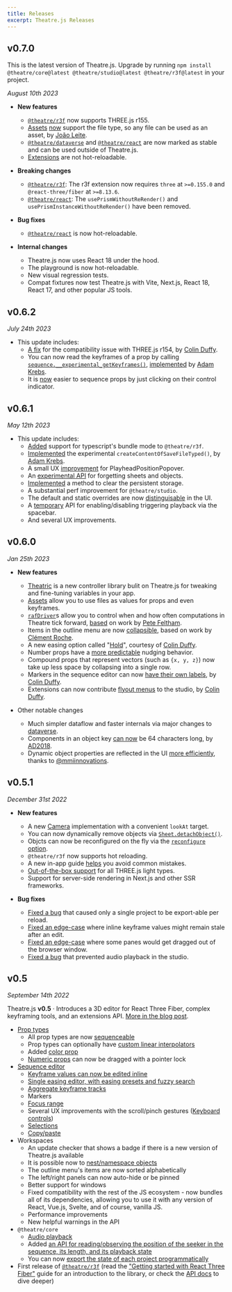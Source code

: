 ```yaml
---
title: Releases
excerpt: Theatre.js Releases
---
```


## v0.7.0

This is the latest version of Theatre.js. Upgrade by running `npm install @theatre/core@latest @theatre/studio@latest @theatre/r3f@latest` in your project.

_August 10th 2023_

- **New features**

  - [`@theatre/r3f`](/docs/latest/extensions/react-three-fiber) now supports THREE.js r155.
  - [Assets](/docs/latest/manual/assets) [now](https://github.com/theatre-js/theatre/pull/408) support the file type, so any file can be used as an asset, by [João Leite](https://github.com/joaogsleite).
  - [`@theatre/dataverse`](https://github.com/theatre-js/theatre/blob/main/packages/dataverse) and [`@theatre/react`](https://github.com/theatre-js/theatre/blob/main/packages/react) are now marked as stable and can be used outside of Theatre.js.
  - [Extensions](/docs/latest/manual/authoring-extensions) are not hot-reloadable.

- **Breaking changes**

  - [`@theatre/r3f`](/docs/latest/extensions/react-three-fiber): The r3f extension now requires `three` at `>=0.155.0` and `@react-three/fiber` at `>=8.13.6`.
  - [`@theatre/react`](https://github.com/theatre-js/theatre/blob/main/packages/react): The `usePrismWithoutReRender()` and `usePrismInstanceWithoutReRender()` have been removed.

- **Bug fixes**

  - [`@theatre/react`](https://github.com/theatre-js/theatre/blob/main/packages/react) is now hot-reloadable.

- **Internal changes**
  - Theatre.js now uses React 18 under the hood.
  - The playground is now hot-reloadable.
  - New visual regression tests.
  - Compat fixtures now test Theatre.js with Vite, Next.js, React 18, React 17, and other popular JS tools.

## v0.6.2

_July 24th 2023_

- This update includes:
  - [A fix](https://github.com/theatre-js/theatre/pull/433) for the compatibility issue with THREE.js r154, by [Colin Duffy](https://twitter.com/tomorrowevening).
  - You can now read the keyframes of a prop by calling [`sequence.__experimental_getKeyframes()`](/docs/latest/api/core#sequence.__experimental_getkeyframes_pointer_), [implemented](https://github.com/theatre-js/theatre/pull/426) by [Adam Krebs](https://github.com/akre54).
  - It is [now](https://github.com/theatre-js/theatre/pull/425) easier to sequence props by just clicking on their control indicator.

## v0.6.1

_May 12th 2023_

- This update includes:
  - [Added](https://github.com/theatre-js/theatre/commit/4d7373e1a9b4263923c0923d0e48976db65a10be) support for typescript's bundle mode to `@theatre/r3f`.
  - [Implemented](https://github.com/theatre-js/theatre/pull/391) the experimental `createContentOfSaveFileTyped()`, by [Adam Krebs](https://github.com/akre54).
  - A small UX [improvement](https://github.com/theatre-js/theatre/commit/6c7da6f653b452f1ce9d2995eae65606703598ab) for PlayheadPositionPopover.
  - An [experimental API](https://github.com/theatre-js/theatre/pull/393) for forgetting sheets and objects.
  - [Implemented](https://github.com/theatre-js/theatre/pull/142) a method to clear the persistent storage.
  - A substantial perf improvement for `@theatre/studio`.
  - The default and static overrides are now [distinguisable](https://github.com/theatre-js/theatre/commit/6f8e91ed5f6ed34a527553ec4c04b9e5b8316524) in the UI.
  - A [temporary](https://github.com/theatre-js/theatre/pull/386) API for enabling/disabling triggering playback via the spacebar.
  - And several UX improvements.

## v0.6.0

_Jan 25th 2023_

- **New features**

  - [Theatric](https://github.com/theatre-js/theatre/tree/main/packages/theatric) is a new controller library bulit on Theatre.js for tweaking and fine-tuning variables in your app.
  - [Assets](/docs/latest/manual/assets) allow you to use files as values for props and even keyframes.
  - [`rafDriver`](/docs/latest/manual/advanced#rafdrivers)s allow you to control when and how often computations in Theatre tick forward, [based](https://github.com/theatre-js/theatre/commit/d6498585295962c55a6d412e74ad7f65af86adb7) on work by [Pete Feltham](https://github.com/felthy).
  - Items in the outline menu are now [collapsible](https://github.com/theatre-js/theatre/pull/367), based on work by [Clément Roche](https://github.com/clementroche).
  - A new easing option called "[Hold](https://github.com/theatre-js/theatre/pull/360)", courtesy of [Colin Duffy](https://twitter.com/tomorrowevening).
  - Number props have a [more predictable](https://github.com/theatre-js/theatre/issues/314) nudging behavior.
  - Compound props that represent vectors (such as `{x, y, z}`) now take up less space by collapsing into a single row.
  - Markers in the sequence editor can now [have their own labels](https://github.com/theatre-js/theatre/pull/362), by [Colin Duffy](https://twitter.com/tomorrowevening).
  - Extensions can now contribute [flyout menus](https://github.com/theatre-js/theatre/pull/379) to the studio, by [Colin Duffy](https://twitter.com/tomorrowevening).

- Other notable changes
  - Much simpler dataflow and faster internals via major changes to [dataverse](https://github.com/theatre-js/theatre/pull/345).
  - Components in an object key [can now](https://github.com/theatre-js/theatre/pull/376) be 64 characters long, by [AD2018](https://github.com/AD2018).
  - Dynamic object properties are reflected in the UI [more efficiently](https://github.com/theatre-js/theatre/commit/c58bc694ee8dc45395336ff9add70b99d0dbaf3a), thanks to [\@mmiinnovations](https://github.com/mmiinnovations).

## v0.5.1

_December 31st 2022_

- **New features**

  - A new [Camera](docs/0.5/api/r3f#cameras) implementation with a convenient `lookAt` target.
  - You can now dynamically remove objects via [`Sheet.detachObject()`](/docs/latest/manual/objects#detaching-objects).
  - Objcts can now be reconfigured on the fly via the [`reconfigure` option](/docs/latest/manual/objects#reconfiguring-existing-objects).
  - `@theatre/r3f` now supports hot reloading.
  - A new in-app guide [helps](https://github.com/theatre-js/theatre/pull/320) you avoid common mistakes.
  - [Out-of-the-box support](https://github.com/theatre-js/theatre/pull/316) for all THREE.js light types.
  - Support for server-side rendering in Next.js and other SSR frameworks.

- **Bug fixes**
  - [Fixed a bug](https://github.com/theatre-js/theatre/pull/344) that caused only a single project to be export-able per reload.
  - [Fixed an edge-case](https://github.com/theatre-js/theatre/pull/340) where inline keyframe values might remain stale after an edit.
  - [Fixed an edge-case](https://github.com/theatre-js/theatre/pull/309) where some panes would get dragged out of the browser window.
  - [Fixed a bug](https://github.com/theatre-js/theatre/commit/27ef3cc1c9dfcca8d06bd53c5a7185f20c853114) that prevented audio playback in the studio.

## v0.5

_September 14th 2022_

Theatre.js **v0.5** · Introduces a 3D editor for React Three Fiber, complex keyframing tools, and an extensions API. [More in the blog post](/blog/theatre-05-is-out).

- [Prop types](/docs/0.5/manual/prop-types)
  - All prop types are now [sequenceable](/docs/0.5/manual/sequences#sequencing-props)
  - Prop types can optionally have [custom linear interpolators](/docs/0.5/api/core#docs-500-api-100-core-custom-interpolators)
  - Added [color prop](/docs/0.5/manual/prop-types#types.rgba_initval_)
  - [Numeric props](/docs/0.5/manual/prop-types#types.number_initval-options_) can now be dragged with a pointer lock
- [Sequence editor](/docs/0.5/manual/sequences)
  - [Keyframe values can now be edited inline](/docs/0.5/manual/sequences#editing-keyframe-values-in-the-inline-editor)
  - [Single easing editor, with easing presets and fuzzy search](/docs/0.5/manual/sequences#using-the-tween-editor)
  - [Aggregate keyframe tracks](/docs/0.5/manual/sequences#aggregate-keyframes)
  - Markers
  - [Focus range](/docs/0.5/manual/sequences#focus-range)
  - Several UX improvements with the scroll/pinch gestures ([Keyboard controls](/docs/0.5/manual/keyboard-shortcuts))
  - [Selections](/docs/0.5/manual/sequences#selections)
  - [Copy/paste](/docs/0.5/manual/sequences#copyingpasting-keyframes)
- Workspaces
  - An update checker that shows a badge if there is a new version of Theatre.js available
  - It is possible now to [nest/namespace objects](/docs/0.5/manual/objects#namespacing-objects)
  - The outline menu's items are now sorted alphabetically
  - The left/right panels can now auto-hide or be pinned
  - Better support for windows
  - Fixed compatibility with the rest of the JS ecosystem - now bundles all of its dependencies, allowing you to use it with any version of React, Vue.js, Svelte, and of course, vanilla JS.
  - Performance improvements
  - New helpful warnings in the API
- `@theatre/core`
  - [Audio playback](/docs/0.5/manual/audio)
  - Added [an API for reading/observing the position of the seeker in the sequence, its length, and its playback state](/docs/0.5/api/core#sequence.pointer-api)
  - You can now [export the state of each project programmatically](/docs/0.5/api/studio#studio.createcontentofsavefile-fn)
- First release of [`@theatre/r3f`](https://www.npmjs.com/package/@theatre/r3f) (read the ["Getting started with React Three Fiber"](/docs/0.5/getting-started/with-react-three-fiber) guide for an introduction to the library, or check the [API docs](/docs/0.5/api/r3f) to dive deeper)
